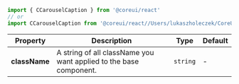 
```jsx
import { CCarouselCaption } from '@coreui/react'
// or
import CCarouselCaption from '@coreui/react//Users/lukaszholeczek/CoreUI/@coreui/react/packages/coreui-react/src/components/carousel/CCarouselCaption'
```

| Property | Description | Type | Default |
| --- | --- | --- | --- |
| **className** | A string of all className you want applied to the base component. | `string` | - |

